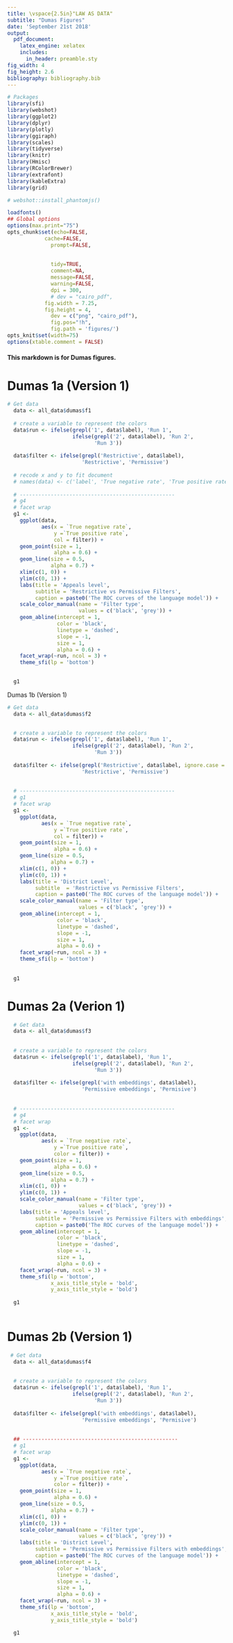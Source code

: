 ```yaml
---
title: \vspace{2.5in}"LAW AS DATA"
subtitle: "Dumas Figures"
date: 'September 21st 2018'
output: 
  pdf_document:
    latex_engine: xelatex
    includes:
      in_header: preamble.sty
fig_width: 4
fig_height: 2.6
bibliography: bibliography.bib
---
```



```r
# Packages
library(sfi)
library(webshot)
library(ggplot2)
library(dplyr)
library(plotly)
library(ggiraph)
library(scales)
library(tidyverse)
library(knitr)
library(Hmisc)
library(RColorBrewer)
library(extrafont)
library(kableExtra)
library(grid)

# webshot::install_phantomjs()

loadfonts()
## Global options
options(max.print="75")
opts_chunk$set(echo=FALSE,
            cache=FALSE,
              prompt=FALSE,
            
            
              tidy=TRUE,
              comment=NA,
              message=FALSE,
              warning=FALSE,
              dpi = 300,
              # dev = "cairo_pdf",
            fig.width = 7.25,
            fig.height = 4,
              dev = c("png", "cairo_pdf"),
              fig.pos="!h",
              fig.path = 'figures/')
opts_knit$set(width=75)
options(xtable.comment = FALSE)
```


#### This markdown is for Dumas figures.

# Dumas 1a (Version 1)

```r
# Get data
  data <- all_data$dumas$f1
  
  # create a variable to represent the colors 
  data$run <- ifelse(grepl('1', data$label), 'Run 1',
                     ifelse(grepl('2', data$label), 'Run 2',
                            'Run 3'))
  
  data$filter <- ifelse(grepl('Restrictive', data$label), 
                        'Restrictive', 'Permissive')
  
  # recode x and y to fit document
  # names(data) <- c('label', 'True negative rate', 'True positive rate', 'run', 'filter')
  
  # --------------------------------------------------
  # g4
  # facet wrap
  g1 <- 
    ggplot(data, 
           aes(x = `True negative rate`,
               y =`True positive rate`,
               col = filter)) +
    geom_point(size = 1,
               alpha = 0.6) +
    geom_line(size = 0.5, 
              alpha = 0.7) +
    xlim(c(1, 0)) +
    ylim(c(0, 1)) +
    labs(title = 'Appeals level',
         subtitle = 'Restrictive vs Permissive Filters',
         caption = paste0('The ROC curves of the language model')) +
    scale_color_manual(name = 'Filter type',
                       values = c('black', 'grey')) +
    geom_abline(intercept = 1,
                color = 'black',
                linetype = 'dashed',
                slope = -1,
                size = 1,
                alpha = 0.6) +
    facet_wrap(~run, ncol = 3) +
    theme_sfi(lp = 'bottom') 

  
  g1
```


Dumas 1b (Version 1)
```r
# Get data
  data <- all_data$dumas$f2

  
  # create a variable to represent the colors 
  data$run <- ifelse(grepl('1', data$label), 'Run 1',
                     ifelse(grepl('2', data$label), 'Run 2',
                            'Run 3'))
  
  data$filter <- ifelse(grepl('Restrictive', data$label, ignore.case = TRUE), 
                        'Restrictive', 'Permissive')
  
  
  # --------------------------------------------------
  # g1
  # facet wrap
  g1 <- 
    ggplot(data, 
           aes(x = `True negative rate`,
               y =`True positive rate`,
               col = filter)) +
    geom_point(size = 1,
               alpha = 0.6) +
    geom_line(size = 0.5, 
              alpha = 0.7) +
    xlim(c(1, 0)) +
    ylim(c(0, 1)) +
    labs(title = 'District Level',
         subtitle  = 'Restrictive vs Permissive Filters',
         caption = paste0('The ROC curves of the language model')) +
    scale_color_manual(name = 'Filter type',
                       values = c('black', 'grey')) +
    geom_abline(intercept = 1,
                color = 'black',
                linetype = 'dashed',
                slope = -1,
                size = 1,
                alpha = 0.6) +
    facet_wrap(~run, ncol = 3) +
    theme_sfi(lp = 'bottom') 
  
  
  g1
```


# Dumas 2a (Verion 1)

```r
  # Get data
  data <- all_data$dumas$f3
  
  
  # create a variable to represent the colors 
  data$run <- ifelse(grepl('1', data$label), 'Run 1',
                     ifelse(grepl('2', data$label), 'Run 2',
                            'Run 3'))
  
  data$filter <- ifelse(grepl('with embeddings', data$label), 
                        'Permissive embeddings', 'Permisive')
  
  
  # --------------------------------------------------
  # g4
  # facet wrap
  g1 <- 
    ggplot(data, 
           aes(x = `True negative rate`,
               y =`True positive rate`,
               color = filter)) +
    geom_point(size = 1,
               alpha = 0.6) +
    geom_line(size = 0.5, 
              alpha = 0.7) +
    xlim(c(1, 0)) +
    ylim(c(0, 1)) +
    scale_color_manual(name = 'Filter type',
                       values = c('black', 'grey')) +
    labs(title = 'Appeals level',
         subtitle = 'Permissive vs Permissive Filters with embeddings',
         caption = paste0('The ROC curves of the language model')) +
    geom_abline(intercept = 1,
                color = 'black',
                linetype = 'dashed',
                slope = -1,
                size = 1,
                alpha = 0.6) +
    facet_wrap(~run, ncol = 3) +
    theme_sfi(lp = 'bottom',
              x_axis_title_style = 'bold',
              y_axis_title_style = 'bold')   
  
  g1
  
```


# Dumas 2b (Version 1)
```r
 # Get data
  data <- all_data$dumas$f4
  
  
  # create a variable to represent the colors 
  data$run <- ifelse(grepl('1', data$label), 'Run 1',
                     ifelse(grepl('2', data$label), 'Run 2',
                            'Run 3'))
  
  data$filter <- ifelse(grepl('with embeddings', data$label), 
                        'Permissive embeddings', 'Permisive')
  
  
  ## --------------------------------------------------
  # g1
  # facet wrap
  g1 <- 
    ggplot(data, 
           aes(x = `True negative rate`,
               y =`True positive rate`,
               color = filter)) +
    geom_point(size = 1,
               alpha = 0.6) +
    geom_line(size = 0.5, 
              alpha = 0.7) +
    xlim(c(1, 0)) +
    ylim(c(0, 1)) +
    scale_color_manual(name = 'Filter type',
                       values = c('black', 'grey')) +
    labs(title = 'District Level',
         subtitle = 'Permissive vs Permissive Filters with embeddings',
         caption = paste0('The ROC curves of the language model')) +
    geom_abline(intercept = 1,
                color = 'black',
                linetype = 'dashed',
                slope = -1,
                size = 1,
                alpha = 0.6) +
    facet_wrap(~run, ncol = 3) +
    theme_sfi(lp = 'bottom',
              x_axis_title_style = 'bold',
              y_axis_title_style = 'bold') 

  g1

```
